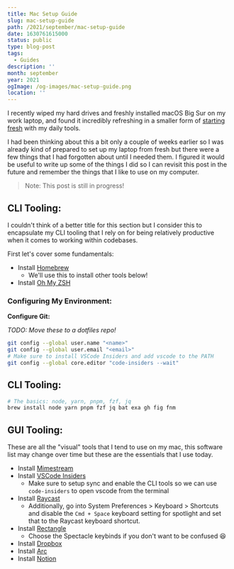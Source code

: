 ```yaml
---
title: Mac Setup Guide
slug: mac-setup-guide
path: /2021/september/mac-setup-guide
date: 1630761615000
status: public
type: blog-post
tags:
  - Guides
description: ''
month: september
year: 2021
ogImage: /og-images/mac-setup-guide.png
location: ''
---
```




I recently wiped my hard drives and freshly installed macOS Big Sur on my work
laptop, and found it incredibly refreshing in a smaller form of
[starting fresh](/2021/august/start-fresh) with my daily tools.

I had been thinking about this a bit only a couple of weeks earlier so I was
already kind of prepared to set up my laptop from fresh but there were a few
things that I had forgotten about until I needed them. I figured it would be
useful to write up some of the things I did so I can revisit this post in the
future and remember the things that I like to use on my computer.

> Note: This post is still in progress!

## CLI Tooling:

I couldn't think of a better title for this section but I consider this to
encapsulate my CLI tooling that I rely on for being relatively productive when
it comes to working within codebases.

First let's cover some fundamentals:

- Install <a href="https://brew.sh/">Homebrew</a>
  - We'll use this to install other tools below!
- Install <a href="https://ohmyz.sh/">Oh My ZSH</a>

### Configuring My Environment:

**Configure Git:**

_TODO: Move these to a dotfiles repo!_

```bash
git config --global user.name "<name>"
git config --global user.email "<email>"
# Make sure to install VSCode Insiders and add vscode to the PATH
git config --global core.editor "code-insiders --wait"
```


## CLI Tooling:

```sh
# The basics: node, yarn, pnpm, fzf, jq
brew install node yarn pnpm fzf jq bat exa gh fig fnm
```

## GUI Tooling:

These are all the "visual" tools that I tend to use on my mac, this software
list may change over time but these are the essentials that I use today.

- Install <a href="https://mimestream.com/">Mimestream</a>
- Install <a href="https://code.visualstudio.com/insiders/">VSCode
  Insiders</a>
  - Make sure to setup sync and enable the CLI tools so we can use
    `code-insiders` to open vscode from the terminal
- Install <a href="https://www.raycast.com/">Raycast</a>
  - Additionally, go into System Preferences > Keyboard > Shortcuts and disable
    the `Cmd + Space` keyboard setting for spotlight and set that to the Raycast
    keyboard shortcut.
- Install <a href="https://rectangleapp.com/">Rectangle</a>
  - Choose the Spectacle keybinds if you don't want to be confused 😆
- Install
  <a href="https://www.dropbox.com/capture">Dropbox</a>
- Install <a href="https://thebrowser.company/">Arc</a>
- Install <a href="https://www.notion.so/desktop">Notion</a>
